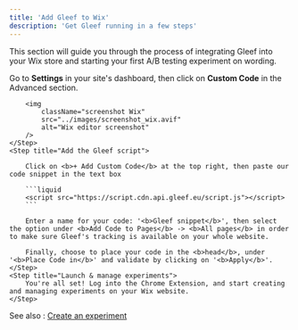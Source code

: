 ```yaml
---
title: 'Add Gleef to Wix'
description: 'Get Gleef running in a few steps'
---
```


This section will guide you through the process of integrating Gleef into your Wix store and starting your first A/B testing experiment on wording.

<Steps>
    <Step title="Access your Wix website">
        Go to <b>Settings</b> in your site's dashboard, then click on <b>Custom Code</b> in the Advanced section.
        
        <img
            className="screenshot Wix"
            src="../images/screenshot_wix.avif"
            alt="Wix editor screenshot"
        />
    </Step>
    <Step title="Add the Gleef script">

        Click on <b>+ Add Custom Code</b> at the top right, then paste our code snippet in the text box
        
        ```liquid
        <script src="https://script.cdn.api.gleef.eu/script.js"></script>
        ```

        Enter a name for your code: '<b>Gleef snippet</b>', then select the option under <b>Add Code to Pages</b> -> <b>All pages</b> in order to make sure Gleef's tracking is available on your whole website.
        
        Finally, choose to place your code in the <b>head</b>, under '<b>Place Code in</b>' and validate by clicking on '<b>Apply</b>'.
    </Step>
    <Step title="Launch & manage experiments">
        You're all set! Log into the Chrome Extension, and start creating and managing experiments on your Wix website.
    </Step>
</Steps>

See also : [Create an experiment](../how-to/create)